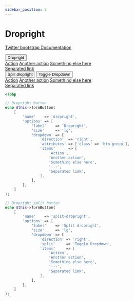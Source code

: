 ```yaml
---
sidebar_position: 2
---
```



# Dropright

[Twitter bootstrap Documentation](https://getbootstrap.com/docs/4.5/components/dropdowns/#dropright)

<Tabs>
<TabItem value="result" label="Result" default><HtmlCode bootstrapVersion="4.5"><div class="btn-group dropright">
    <button type="button" name="dropright" data-toggle="dropdown" role="button" aria-haspopup="true" aria-expanded="false" class="btn btn-lg btn-secondary dropdown-toggle" value="">Dropright</button>
    <div class="dropdown-menu">
        <a class="dropdown-item" href="#">Action</a>
        <a class="dropdown-item" href="#">Another action</a>
        <a class="dropdown-item" href="#">Something else here</a>
        <div class="dropdown-divider"/>
        <a class="dropdown-item" href="#">Separated link</a>
    </div>
</div>
<div class="btn-group dropright">
    <button type="button" name="split-dropright" class="btn btn-lg btn-secondary" value="">Split dropright</button>
    <button type="button" name="split-dropright-toggle" class="btn btn-lg btn-secondary dropdown-toggle dropdown-toggle-split" data-toggle="dropdown" role="button" aria-haspopup="true" aria-expanded="false" value=""><span class="sr-only">Toggle Dropdown</span></button>
    <div class="dropdown-menu">
        <a class="dropdown-item" href="#">Action</a>
        <a class="dropdown-item" href="#">Another action</a>
        <a class="dropdown-item" href="#">Something else here</a>
        <div class="dropdown-divider"/>
        <a class="dropdown-item" href="#">Separated link</a>
    </div>
</div></HtmlCode></TabItem>
<TabItem value="source" label="Source">

```php
<?php

// Dropright button
echo $this->formButton(
    [
        'name'    => 'dropright',
        'options' => [
            'label'    => 'Dropright',
            'size'     => 'lg',
            'dropdown' => [
                'direction'  => 'right',
                'attributes' => ['class' => 'btn-group'],
                'items'      => [
                    'Action',
                    'Another action',
                    'Something else here',
                    '---',
                    'Separated link',
                ],
            ],
        ],
    ]
);

// Dropright split button
echo $this->formButton(
    [
        'name'    => 'split-dropright',
        'options' => [
            'label'    => 'Split dropright',
            'size'     => 'lg',
            'dropdown' => [
                'direction' => 'right',
                'split'     => 'Toggle Dropdown',
                'items'     => [
                    'Action',
                    'Another action',
                    'Something else here',
                    '---',
                    'Separated link',
                ],
            ],
        ],
    ]
);

```

</TabItem>
</Tabs>
